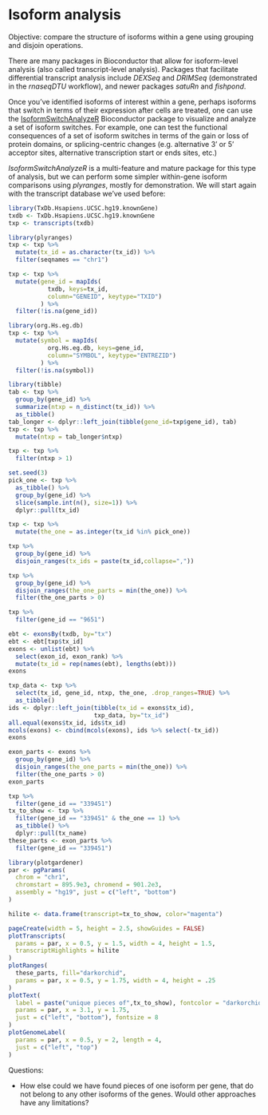 # Isoform analysis

Objective: compare the structure of isoforms within a gene using
grouping and disjoin operations.

There are many packages in Bioconductor that allow for isoform-level
analysis (also called transcript-level analysis). Packages that
facilitate differential transcript analysis include *DEXSeq* and
*DRIMSeq* (demonstrated in the *rnaseqDTU* workflow), and newer
packages *satuRn* and *fishpond*.

Once you've identified isoforms of interest within a gene, perhaps
isoforms that switch in terms of their expression after cells are
treated, one can use the
[IsoformSwitchAnalyzeR](https://github.com/kvittingseerup/IsoformSwitchAnalyzeR)
Bioconductor package to visualize and analyze a set of isoform
switches. For example, one can test the functional consequences of a
set of isoform switches in terms of the gain or loss of protein
domains, or splicing-centric changes (e.g. alternative 3' or 5'
acceptor sites, alternative transcription start or ends sites, etc.)

*IsoformSwitchAnalyzeR* is a multi-feature and mature package for this
type of analysis, but we can perform some simpler within-gene isoform
comparisons using *plyranges*, mostly for demonstration. We will start
again with the transcript database we've used before:

```r
library(TxDb.Hsapiens.UCSC.hg19.knownGene)
txdb <- TxDb.Hsapiens.UCSC.hg19.knownGene
txp <- transcripts(txdb)
```

```r
library(plyranges)
txp <- txp %>%
  mutate(tx_id = as.character(tx_id)) %>%
  filter(seqnames == "chr1")
```

```r
txp <- txp %>%
  mutate(gene_id = mapIds(
           txdb, keys=tx_id,
           column="GENEID", keytype="TXID")
         ) %>%
  filter(!is.na(gene_id))
```

```r
library(org.Hs.eg.db)
txp <- txp %>%
  mutate(symbol = mapIds(
           org.Hs.eg.db, keys=gene_id,
           column="SYMBOL", keytype="ENTREZID")
         ) %>%
  filter(!is.na(symbol))
```

```r
library(tibble)
tab <- txp %>%
  group_by(gene_id) %>%
  summarize(ntxp = n_distinct(tx_id)) %>%
  as_tibble()
tab_longer <- dplyr::left_join(tibble(gene_id=txp$gene_id), tab)
txp <- txp %>%
  mutate(ntxp = tab_longer$ntxp)
```

```r
txp <- txp %>%
  filter(ntxp > 1)
```

```r
set.seed(3)
pick_one <- txp %>%
  as_tibble() %>%
  group_by(gene_id) %>%
  slice(sample.int(n(), size=1)) %>%
  dplyr::pull(tx_id)
```

```r
txp <- txp %>%
  mutate(the_one = as.integer(tx_id %in% pick_one))
```

```r
txp %>%
  group_by(gene_id) %>%
  disjoin_ranges(tx_ids = paste(tx_id,collapse=","))
```

```r
txp %>%
  group_by(gene_id) %>%
  disjoin_ranges(the_one_parts = min(the_one)) %>%
  filter(the_one_parts > 0)
```

```r
txp %>%
  filter(gene_id == "9651")
```

```r
ebt <- exonsBy(txdb, by="tx")
ebt <- ebt[txp$tx_id]
exons <- unlist(ebt) %>%
  select(exon_id, exon_rank) %>%
  mutate(tx_id = rep(names(ebt), lengths(ebt)))
exons
```

```r
txp_data <- txp %>%
  select(tx_id, gene_id, ntxp, the_one, .drop_ranges=TRUE) %>%
  as_tibble()
ids <- dplyr::left_join(tibble(tx_id = exons$tx_id),
                        txp_data, by="tx_id")
all.equal(exons$tx_id, ids$tx_id)
mcols(exons) <- cbind(mcols(exons), ids %>% select(-tx_id))
exons
```

```r
exon_parts <- exons %>%
  group_by(gene_id) %>%
  disjoin_ranges(the_one_parts = min(the_one)) %>%
  filter(the_one_parts > 0)
exon_parts
```

```r
txp %>%
  filter(gene_id == "339451")
tx_to_show <- txp %>%
  filter(gene_id == "339451" & the_one == 1) %>%
  as_tibble() %>%
  dplyr::pull(tx_name)
these_parts <- exon_parts %>%
  filter(gene_id == "339451")
```

```r
library(plotgardener)
par <- pgParams(
  chrom = "chr1", 
  chromstart = 895.9e3, chromend = 901.2e3,
  assembly = "hg19", just = c("left", "bottom")
)
```

```r
hilite <- data.frame(transcript=tx_to_show, color="magenta")
```

```r
pageCreate(width = 5, height = 2.5, showGuides = FALSE)
plotTranscripts(
  params = par, x = 0.5, y = 1.5, width = 4, height = 1.5,
  transcriptHighlights = hilite
)
plotRanges(
  these_parts, fill="darkorchid",
  params = par, x = 0.5, y = 1.75, width = 4, height = .25
)
plotText(
  label = paste("unique pieces of",tx_to_show), fontcolor = "darkorchid",
  params = par, x = 3.1, y = 1.75,
  just = c("left", "bottom"), fontsize = 8
)
plotGenomeLabel(
  params = par, x = 0.5, y = 2, length = 4,
  just = c("left", "top")
)
```

Questions:

* How else could we have found pieces of one isoform per gene, that do
  not belong to any other isoforms of the genes. Would other
  approaches have any limitations?
